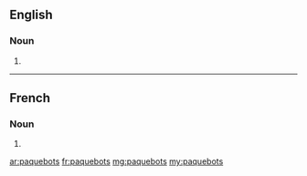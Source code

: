 ==English==

===Noun===
{{head|en|plural}}

# {{plural of|paquebot|lang=en|nocat=1}}

----

==French==

===Noun===
{{head|fr|plural}}

# {{plural of|paquebot|lang=fr|nocat=1}}

[[ar:paquebots]]
[[fr:paquebots]]
[[mg:paquebots]]
[[my:paquebots]]